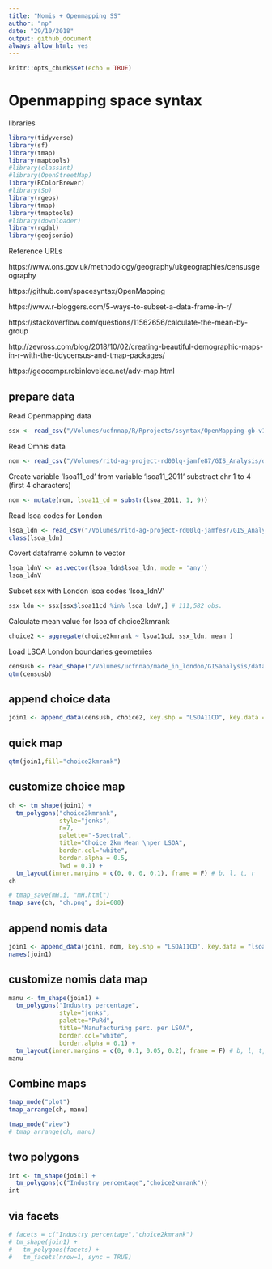 ```yaml
---
title: "Nomis + Openmapping SS"
author: "np"
date: "29/10/2018"
output: github_document
always_allow_html: yes
---
```


```r
knitr::opts_chunk$set(echo = TRUE)
```

# Openmapping space syntax

libraries

```r
library(tidyverse)
library(sf)
library(tmap)
library(maptools)
#library(classint) 
#library(OpenStreetMap)
library(RColorBrewer)
#library(Sp)
library(rgeos)
library(tmap)
library(tmaptools)
#library(downloader)
library(rgdal)
library(geojsonio)
```

Reference URLs  

https://www.ons.gov.uk/methodology/geography/ukgeographies/censusgeography  

https://github.com/spacesyntax/OpenMapping  

https://www.r-bloggers.com/5-ways-to-subset-a-data-frame-in-r/  

https://stackoverflow.com/questions/11562656/calculate-the-mean-by-group  

http://zevross.com/blog/2018/10/02/creating-beautiful-demographic-maps-in-r-with-the-tidycensus-and-tmap-packages/  

https://geocompr.robinlovelace.net/adv-map.html

## prepare data

Read Openmapping data
```r
ssx <- read_csv("/Volumes/ucfnnap/R/Rprojects/ssyntax/OpenMapping-gb-v1_csv/csv/ssx_openmapping_gb_v1.csv") # 2,063,322 observations of 36 variables
```

Read Omnis data
```r
nom <- read_csv("/Volumes/ritd-ag-project-rd00lq-jamfe87/GIS_Analysis/dataProcessed/nomis_4835.csv") # 4,835 obs.
```

Create variable 'lsoa11_cd' from variable 'lsoa11_2011' substract chr 1 to 4 (first 4 characters)
```r
nom <- mutate(nom, lsoa11_cd = substr(lsoa_2011, 1, 9))
```

Read lsoa codes for London
```r
lsoa_ldn <- read_csv("/Volumes/ritd-ag-project-rd00lq-jamfe87/GIS_Analysis/dataProcessed/lsoa_ldn.csv") # 4,835 obs.
class(lsoa_ldn)
```

Covert dataframe column to vector
```r
lsoa_ldnV <- as.vector(lsoa_ldn$lsoa_ldn, mode = 'any')
lsoa_ldnV
```

Subset ssx with London lsoa codes 'lsoa_ldnV'

```r
ssx_ldn <- ssx[ssx$lsoa11cd %in% lsoa_ldnV,] # 111,582 obs.
```

Calculate mean value for lsoa of choice2kmrank

```r
choice2 <- aggregate(choice2kmrank ~ lsoa11cd, ssx_ldn, mean )

```

Load LSOA London boundaries geometries

```r
censusb <- read_shape("/Volumes/ucfnnap/made_in_london/GISanalysis/dataRaw/statistical-gis-boundaries-london/ESRI/LSOA_2011_London_gen_MHW.shp")
qtm(censusb)
```

## append choice data
```r
join1 <- append_data(censusb, choice2, key.shp = "LSOA11CD", key.data = "lsoa11cd", ignore.duplicates = TRUE, ignore.na = TRUE)
```

## quick map
```r
qtm(join1,fill="choice2kmrank")
```
  
## customize choice map
```r
ch <- tm_shape(join1) + 
  tm_polygons("choice2kmrank",
              style="jenks",
              n=7,
              palette="-Spectral",
              title="Choice 2km Mean \nper LSOA",
              border.col="white",
              border.alpha = 0.5,
              lwd = 0.1) +
  tm_layout(inner.margins = c(0, 0, 0, 0.1), frame = F) # b, l, t, r
ch 
```

```r
# tmap_save(mH.i, "mH.html")
tmap_save(ch, "ch.png", dpi=600)
```

## append nomis data
```r
join1 <- append_data(join1, nom, key.shp = "LSOA11CD", key.data = "lsoa11_cd", ignore.duplicates = TRUE, ignore.na = TRUE)
names(join1)
```

## customize nomis data map

```r
manu <- tm_shape(join1) +
  tm_polygons("Industry percentage",
              style="jenks",
              palette="PuRd",
              title="Manufacturing perc. per LSOA",
              border.col="white",
              border.alpha = 0.1) +
  tm_layout(inner.margins = c(0, 0.1, 0.05, 0.2), frame = F) # b, l, t, r
manu
```

## Combine maps

```r
tmap_mode("plot")
tmap_arrange(ch, manu)
```
```r
tmap_mode("view")
# tmap_arrange(ch, manu)

```

## two polygons

```r
int <- tm_shape(join1) +
  tm_polygons(c("Industry percentage","choice2kmrank"))
int
```

## via facets
```r
# facets = c("Industry percentage","choice2kmrank")
# tm_shape(join1) +
#   tm_polygons(facets) +
#   tm_facets(nrow=1, sync = TRUE)
```


